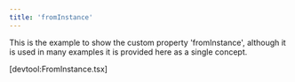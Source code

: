 ```yaml
---
title: 'fromInstance'
---
```


This is the example to show the custom property 'fromInstance', although it is
used in many examples it is provided here as a single concept.

[devtool:FromInstance.tsx]
